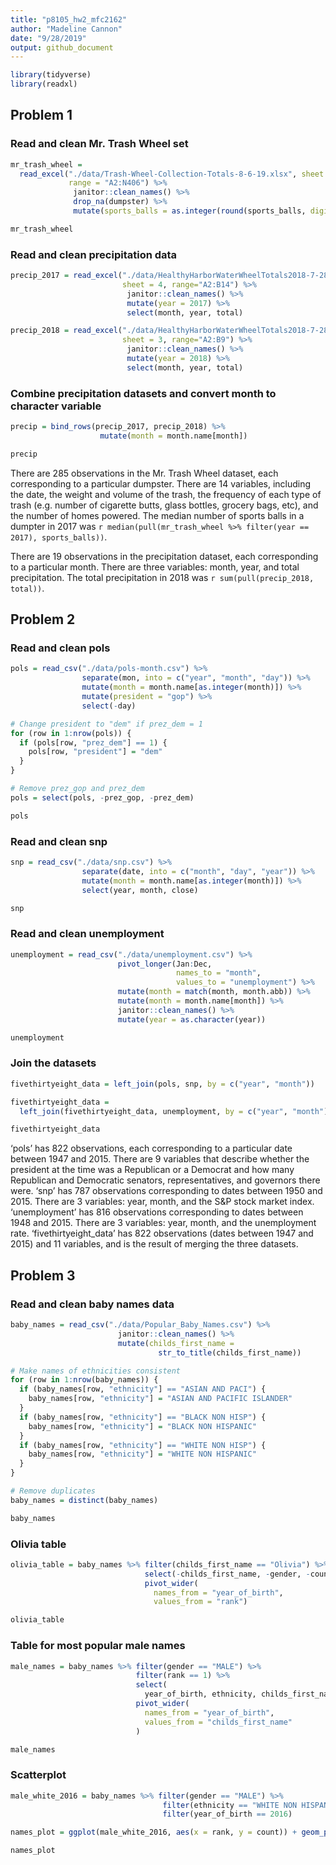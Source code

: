```yaml
---
title: "p8105_hw2_mfc2162"
author: "Madeline Cannon"
date: "9/28/2019"
output: github_document
---
```


```r
library(tidyverse)
library(readxl)
```

## Problem 1

### Read and clean Mr. Trash Wheel set

```r
mr_trash_wheel =
  read_excel("./data/Trash-Wheel-Collection-Totals-8-6-19.xlsx", sheet = 1,
             range = "A2:N406") %>%
              janitor::clean_names() %>%
              drop_na(dumpster) %>%
              mutate(sports_balls = as.integer(round(sports_balls, digits = 0)))

mr_trash_wheel

```


### Read and clean precipitation data

```r
precip_2017 = read_excel("./data/HealthyHarborWaterWheelTotals2018-7-28.xlsx",
                         sheet = 4, range="A2:B14") %>%
                          janitor::clean_names() %>%
                          mutate(year = 2017) %>%
                          select(month, year, total)

precip_2018 = read_excel("./data/HealthyHarborWaterWheelTotals2018-7-28.xlsx",
                         sheet = 3, range="A2:B9") %>%
                          janitor::clean_names() %>%
                          mutate(year = 2018) %>%
                          select(month, year, total)

```


### Combine precipitation datasets and convert month to character variable

```r
precip = bind_rows(precip_2017, precip_2018) %>%
                    mutate(month = month.name[month])

precip

```


There are 285 observations in the Mr. Trash Wheel dataset, each corresponding to
a particular dumpster. There are 14 variables, including the date, the weight and
volume of the trash, the frequency of each type of trash (e.g. number of
cigarette butts, glass bottles, grocery bags, etc), and the number of homes
powered. The median number of sports balls in a dumpter in 2017 was
`r median(pull(mr_trash_wheel %>% filter(year == 2017), sports_balls))`.

There are 19 observations in the precipitation dataset, each corresponding to a
particular month. There are three variables: month, year, and total
precipitation. The total precipitation in 2018 was `r sum(pull(precip_2018, total))`.

## Problem 2

### Read and clean pols

```r

pols = read_csv("./data/pols-month.csv") %>%
                separate(mon, into = c("year", "month", "day")) %>%
                mutate(month = month.name[as.integer(month)]) %>%
                mutate(president = "gop") %>%
                select(-day)

# Change president to "dem" if prez_dem = 1
for (row in 1:nrow(pols)) {
  if (pols[row, "prez_dem"] == 1) {
    pols[row, "president"] = "dem"
  }
}

# Remove prez_gop and prez_dem
pols = select(pols, -prez_gop, -prez_dem)

pols

```


### Read and clean snp

```r

snp = read_csv("./data/snp.csv") %>%
                separate(date, into = c("month", "day", "year")) %>%
                mutate(month = month.name[as.integer(month)]) %>%
                select(year, month, close)

snp

```


### Read and clean unemployment

```r

unemployment = read_csv("./data/unemployment.csv") %>%
                        pivot_longer(Jan:Dec,
                                     names_to = "month",
                                     values_to = "unemployment") %>%
                        mutate(month = match(month, month.abb)) %>%
                        mutate(month = month.name[month]) %>%
                        janitor::clean_names() %>%
                        mutate(year = as.character(year))

unemployment

```


### Join the datasets

``` r

fivethirtyeight_data = left_join(pols, snp, by = c("year", "month"))

fivethirtyeight_data =
  left_join(fivethirtyeight_data, unemployment, by = c("year", "month"))

fivethirtyeight_data

```


'pols' has 822 observations, each corresponding to a particular date between
1947 and 2015. There are 9 variables that describe whether the president at the
time was a Republican or a Democrat and how many Republican and Democratic
senators, representatives, and governors there were.
'snp' has 787 observations corresponding to dates between 1950 and 2015. There
are 3 variables: year, month, and the S&P stock market index.
'unemployment' has 816 observations corresponding to dates between 1948 and
2015. There are 3 variables: year, month, and the unemployment rate.
'fivethirtyeight_data' has 822 observations (dates between 1947 and 2015) and 11
variables, and is the result of merging the three datasets.

## Problem 3

### Read and clean baby names data

```r

baby_names = read_csv("./data/Popular_Baby_Names.csv") %>%
                        janitor::clean_names() %>%
                        mutate(childs_first_name =
                                 str_to_title(childs_first_name))

# Make names of ethnicities consistent
for (row in 1:nrow(baby_names)) {
  if (baby_names[row, "ethnicity"] == "ASIAN AND PACI") {
    baby_names[row, "ethnicity"] = "ASIAN AND PACIFIC ISLANDER"
  }
  if (baby_names[row, "ethnicity"] == "BLACK NON HISP") {
    baby_names[row, "ethnicity"] = "BLACK NON HISPANIC"
  }
  if (baby_names[row, "ethnicity"] == "WHITE NON HISP") {
    baby_names[row, "ethnicity"] = "WHITE NON HISPANIC"
  }
}

# Remove duplicates
baby_names = distinct(baby_names)

baby_names

```


### Olivia table

```r

olivia_table = baby_names %>% filter(childs_first_name == "Olivia") %>%
                              select(-childs_first_name, -gender, -count) %>%
                              pivot_wider(
                                names_from = "year_of_birth",
                                values_from = "rank")

olivia_table

```


### Table for most popular male names

```r

male_names = baby_names %>% filter(gender == "MALE") %>%
                            filter(rank == 1) %>%
                            select(
                              year_of_birth, ethnicity, childs_first_name) %>%
                            pivot_wider(
                              names_from = "year_of_birth",
                              values_from = "childs_first_name"
                            )

male_names

```


### Scatterplot

```r

male_white_2016 = baby_names %>% filter(gender == "MALE") %>%
                                  filter(ethnicity == "WHITE NON HISPANIC") %>%
                                  filter(year_of_birth == 2016)

names_plot = ggplot(male_white_2016, aes(x = rank, y = count)) + geom_point()

names_plot
```